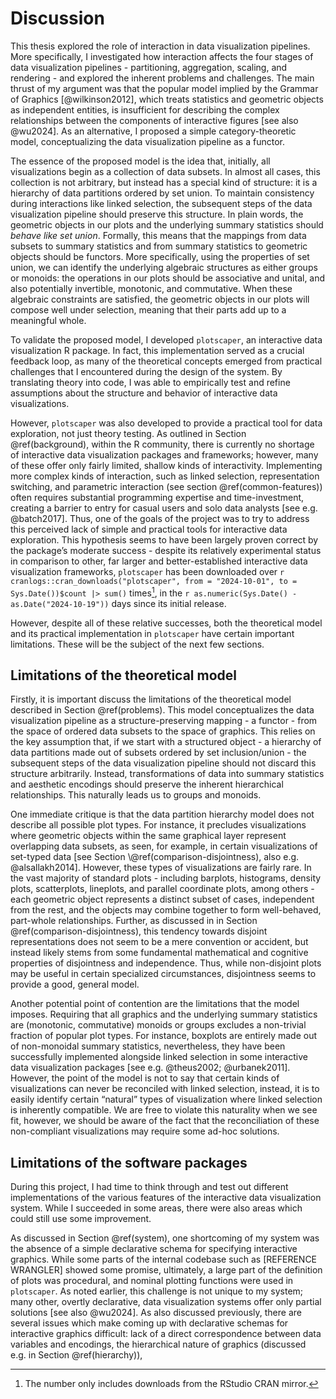 # Discussion

This thesis explored the role of interaction in data visualization pipelines. More specifically, I investigated how interaction affects the four stages of data visualization pipelines - partitioning, aggregation, scaling, and rendering - and explored the inherent problems and challenges. The main thrust of my argument was that the popular model implied by the Grammar of Graphics [@wilkinson2012], which treats statistics and geometric objects as independent entities, is insufficient for describing the complex relationships between the components of interactive figures [see also @wu2024]. As an alternative, I proposed a simple category-theoretic model, conceptualizing the data visualization pipeline as a functor. 

The essence of the proposed model is the idea that, initially, all visualizations begin as a collection of data subsets. In almost all cases, this collection is not arbitrary, but instead has a special kind of structure: it is a hierarchy of data partitions ordered by set union. To maintain consistency during interactions like linked selection, the subsequent steps of the data visualization pipeline should preserve this structure. In plain words, the geometric objects in our plots and the underlying summary statistics should *behave like set union*. Formally, this means that the mappings from data subsets to summary statistics and from summary statistics to geometric objects should be functors. More specifically, using the properties of set union, we can identify the underlying algebraic structures as either groups or monoids: the operations in our plots should be associative and unital, and also potentially invertible, monotonic, and commutative. When these algebraic constraints are satisfied, the geometric objects in our plots will compose well under selection, meaning that their parts add up to a meaningful whole.     

To validate the proposed model, I developed `plotscaper`, an interactive data visualization R package. In fact, this implementation served as a crucial feedback loop, as many of the theoretical concepts emerged from practical challenges that I encountered during the design of the system. By translating theory into code, I was able to empirically test and refine assumptions about the structure and behavior of interactive data visualizations. 

However, `plotscaper` was also developed to provide a practical tool for data exploration, not just theory testing. As outlined in Section \@ref(background), within the R community, there is currently no shortage of interactive data visualization packages and frameworks; however, many of these offer only fairly limited, shallow kinds of interactivity. Implementing more complex kinds of interaction, such as linked selection, representation switching, and parametric interaction (see section \@ref(common-features)) often requires substantial programming expertise and time-investment, creating a barrier to entry for casual users and solo data analysts [see e.g. @batch2017]. Thus, one of the goals of the project was to try to address this perceived lack of simple and practical tools for interactive data exploration. This hypothesis seems to have been largely proven correct by the package's moderate success - despite its relatively experimental status in comparison to other, far larger and better-established interactive data visualization frameworks, `plotscaper` has been downloaded over `r cranlogs::cran_downloads("plotscaper", from = "2024-10-01", to = Sys.Date())$count |> sum()` times^[The number only includes downloads from the RStudio CRAN mirror.], in the `r as.numeric(Sys.Date() - as.Date("2024-10-19"))` days since its initial release.

However, despite all of these relative successes, both the theoretical model and its practical implementation in `plotscaper` have certain important limitations. These will be the subject of the next few sections.
 
## Limitations of the theoretical model

Firstly, it is important discuss the limitations of the theoretical model described in Section \@ref(problems). This model conceptualizes the data visualization pipeline as a structure-preserving mapping - a functor - from the space of ordered data subsets to the space of graphics. This relies on the key assumption that, if we start with a structured object - a hierarchy of data partitions made out of subsets ordered by set inclusion/union - the subsequent steps of the data visualization pipeline should not discard this structure arbitrarily. Instead, transformations of data into summary statistics and aesthetic encodings should preserve the inherent hierarchical relationships. This naturally leads us to groups and monoids.

One immediate critique is that the data partition hierarchy model does not describe all possible plot types. For instance, it precludes visualizations where geometric objects within the same graphical layer represent overlapping data subsets, as seen, for example, in certain visualizations of set-typed data [see Section \@ref(comparison-disjointness), also e.g. @alsallakh2014]. However, these types of visualizations are fairly rare. In the vast majority of standard plots - including barplots, histograms, density plots, scatterplots, lineplots, and parallel coordinate plots, among others - each geometric object represents a distinct subset of cases, independent from the rest, and the objects may combine together to form well-behaved, part-whole relationships. Further, as discussed in in Section \@ref(comparison-disjointness), this tendency towards disjoint representations does not seem to be a mere convention or accident, but instead likely stems from some fundamental mathematical and cognitive properties of disjointness and independence. Thus, while non-disjoint plots may be useful in certain specialized circumstances, disjointness seems to provide a good, general model.

Another potential point of contention are the limitations that the model imposes. Requiring that all graphics and the underlying summary statistics are (monotonic, commutative) monoids or groups excludes a non-trivial fraction of popular plot types. For instance, boxplots are entirely made out of non-monoidal summary statistics, nevertheless, they have been successfully implemented alongside linked selection in some interactive data visualization packages [see e.g. @theus2002; @urbanek2011]. However, the point of the model is not to say that certain kinds of visualizations can never be reconciled with linked selection, instead, it is to easily identify certain "natural" types of visualization where linked selection is inherently compatible. We are free to violate this naturality when we see fit, however, we should be aware of the fact that the reconciliation of these non-compliant visualizations may require some ad-hoc solutions. 

## Limitations of the software packages

During this project, I had time to think through and test out different implementations of the various features of the interactive data visualization system. While I succeeded in some areas, there were also areas which could still use some improvement. 

As discussed in Section \@ref(system), one shortcoming of my system was the absence of a simple declarative schema for specifying interactive graphics. While some parts of the internal codebase such as [REFERENCE WRANGLER] showed some promise, ultimately, a large part of the definition of plots was procedural, and nominal plotting functions were used in `plotscaper`. As noted earlier, this challenge is not unique to my system; many other, overtly declarative, data visualization systems offer only partial solutions [see also @wu2024]. As also discussed previously, there are several issues which make coming up with declarative schemas for interactive graphics difficult: lack of a direct correspondence between data variables and encodings, the hierarchical nature of graphics (discussed e.g. in Section \@ref(hierarchy)), 





